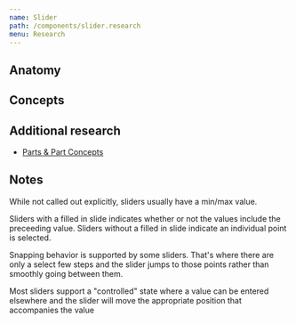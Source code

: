 ```yaml
---
name: Slider
path: /components/slider.research
menu: Research
---
```



<ComponentCoverage component="Slider" />

## Anatomy

<Anatomy component="Slider" />

## Concepts

<Concepts component="Slider" />

## Additional research

- [Parts & Part Concepts](/components/slider.research.parts)

## Notes

While not called out explicitly, sliders usually have a min/max value.

Sliders with a filled in slide indicates whether or not the values include the preceeding value. Sliders without a filled in slide indicate an individual point is selected.

Snapping behavior is supported by some sliders. That's where there are only a select few steps and the slider jumps to those points rather than smoothly going between them.

Most sliders support a "controlled" state where a value can be entered elsewhere and the slider will move the appropriate position that accompanies the value
